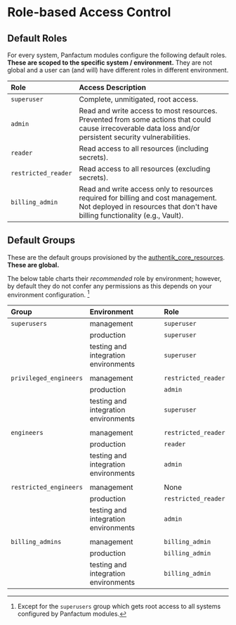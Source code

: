 # Role-based Access Control

## Default Roles

For every system, Panfactum modules configure the following default roles. **These are scoped to the
specific system / environment.** They are not global and a user can (and will) have different roles
in different environment.

| Role                | Access Description                                                                                                                                                |
|:--------------------|:------------------------------------------------------------------------------------------------------------------------------------------------------------------|
| `superuser`         | Complete, unmitigated, root access.                                                                                                                               |
| `admin`             | Read and write access to most resources. Prevented from some actions that could cause irrecoverable data loss and/or persistent security vulnerabilities.         |
| `reader`            | Read access to all resources (including secrets).                                                                                                                 |
| `restricted_reader` | Read access to all resources (excluding secrets).                                                                                                                 |
| `billing_admin`     | Read and write access only to resources required for billing and cost management.  Not deployed in resources that don't have billing functionality (e.g., Vault). |

## Default Groups

These are the default groups provisioned by the [authentik\_core\_resources](/docs/main/reference/infrastructure-modules/direct/authentik/authentik_core_resources). **These
are global.**

The below table charts their *recommended* role by environment; however, by default they do not confer any permissions as this depends
on your environment configuration. [^1]

| Group                  | Environment                          | Role                |
| :--------------------- | :----------------------------------- | :------------------ |
| `superusers`           | management                           | `superuser`         |
|                        | production                           | `superuser`         |
|                        | testing and integration environments | `superuser`         |
|                        |                                      |                     |
| `privileged_engineers` | management                           | `restricted_reader` |
|                        | production                           | `admin`             |
|                        | testing and integration environments | `superuser`         |
|                        |                                      |                     |
| `engineers`            | management                           | `restricted_reader` |
|                        | production                           | `reader`            |
|                        | testing and integration environments | `admin`         |
|                        |                                      |                     |
| `restricted_engineers` | management                           | None                |
|                        | production                           | `restricted_reader` |
|                        | testing and integration environments | `admin`             |
|                        |                                      |                     |
| `billing_admins`       | management                           | `billing_admin`     |
|                        | production                           | `billing_admin`     |
|                        | testing and integration environments | `billing_admin`     |

[^1]: Except for the `superusers` group which gets root access to all systems configured by Panfactum modules.
